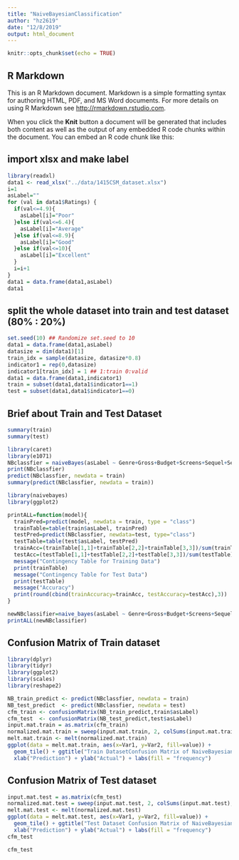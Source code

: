 ```yaml
---
title: "NaiveBayesianClassification"
author: "hz2619"
date: "12/8/2019"
output: html_document
---
```


```r
knitr::opts_chunk$set(echo = TRUE)
```

## R Markdown

This is an R Markdown document. Markdown is a simple formatting syntax for authoring HTML, PDF, and MS Word documents. For more details on using R Markdown see <http://rmarkdown.rstudio.com>.

When you click the **Knit** button a document will be generated that includes both content as well as the output of any embedded R code chunks within the document. You can embed an R code chunk like this:

## import xlsx and make label
```r
library(readxl)
data1 <- read_xlsx("../data/1415CSM_dataset.xlsx")
i=1
asLabel=""
for (val in data1$Ratings) {
  if(val<=4.9){
    asLabel[i]="Poor"
  }else if(val<=6.4){
    asLabel[i]="Average"
  }else if(val<=8.9){
    asLabel[i]="Good"
  }else if(val<=10){
    asLabel[i]="Excellent"
  }
  i=i+1
}
data1 = data.frame(data1,asLabel)
data1 
```

## split the whole dataset into train and test dataset (80% : 20%)
```r
set.seed(10) ## Randomize set.seed to 10
data1 = data.frame(data1,asLabel)
datasize = dim(data1)[1]
train_idx = sample(datasize, datasize*0.8)
indicator1 = rep(0,datasize)
indicator1[train_idx] = 1 ## 1:train 0:valid
data1 = data.frame(data1,indicator1)
train = subset(data1,data1$indicator1==1)
test = subset(data1,data1$indicator1==0)
```

## Brief about Train and Test Dataset
```r
summary(train)
summary(test)
```
```r
library(caret)
library(e1071)
NBclassfier = naiveBayes(asLabel ~ Genre+Gross+Budget+Screens+Sequel+Sentiment+Views+Likes+Dislikes+Comments+Aggregate.Followers, data = train)
print(NBclassfier)
predict(NBclassfier, newdata = train)
summary(predict(NBclassfier, newdata = train))
```
```r
library(naivebayes)
library(ggplot2)

printALL=function(model){
  trainPred=predict(model, newdata = train, type = "class")
  trainTable=table(train$asLabel, trainPred)
  testPred=predict(NBclassfier, newdata=test, type="class")
  testTable=table(test$asLabel, testPred)
  trainAcc=(trainTable[1,1]+trainTable[2,2]+trainTable[3,3])/sum(trainTable)
  testAcc=(testTable[1,1]+testTable[2,2]+testTable[3,3])/sum(testTable)
  message("Contingency Table for Training Data")
  print(trainTable)
  message("Contingency Table for Test Data")
  print(testTable)
  message("Accuracy")
  print(round(cbind(trainAccuracy=trainAcc, testAccuracy=testAcc),3))
}

newNBclassifier=naive_bayes(asLabel ~ Genre+Gross+Budget+Screens+Sequel+Sentiment+Views+Likes+Dislikes+Comments+Aggregate.Followers,usekernel=T, data=train)
printALL(newNBclassifier)
```
## Confusion Matrix of Train dataset
```r
library(dplyr)
library(tidyr)
library(ggplot2)
library(scales)
library(reshape2)

NB_train_predict <- predict(NBclassfier, newdata = train)
NB_test_predict  <- predict(NBclassfier, newdata = test)
cfm_train <- confusionMatrix(NB_train_predict,train$asLabel)
cfm_test  <- confusionMatrix(NB_test_predict,test$asLabel)
input.mat.train = as.matrix(cfm_train)
normalized.mat.train = sweep(input.mat.train, 2, colSums(input.mat.train), "/" )
melt.mat.train <- melt(normalized.mat.train)
ggplot(data = melt.mat.train, aes(x=Var1, y=Var2, fill=value)) + 
  geom_tile() + ggtitle("Train DatasetConfusion Matrix of NaiveBayesian") +
  xlab("Prediction") + ylab("Actual") + labs(fill = "frequency")
```
## Confusion Matrix of Test dataset
```r
input.mat.test = as.matrix(cfm_test)
normalized.mat.test = sweep(input.mat.test, 2, colSums(input.mat.test), "/" )
melt.mat.test <- melt(normalized.mat.test)
ggplot(data = melt.mat.test, aes(x=Var1, y=Var2, fill=value)) + 
  geom_tile() + ggtitle("Test Dataset Confusion Matrix of NaiveBayesian") +
  xlab("Prediction") + ylab("Actual") + labs(fill = "frequency")
cfm_test
```
```r
cfm_test
```

